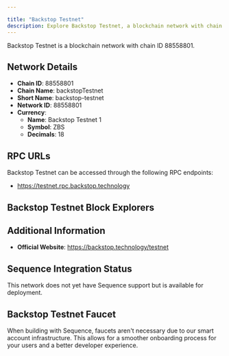 ```yaml
---

title: "Backstop Testnet"
description: Explore Backstop Testnet, a blockchain network with chain ID 88558801. Learn about its native currency, Backstop Testnet 1, and how to interact with the network.
---
```




Backstop Testnet is a blockchain network with chain ID 88558801.

## Network Details

- **Chain ID**: 88558801
- **Chain Name**: backstopTestnet
- **Short Name**: backstop-testnet
- **Network ID**: 88558801
- **Currency**: 
  - **Name**: Backstop Testnet 1
  - **Symbol**: ZBS
  - **Decimals**: 18

## RPC URLs

Backstop Testnet can be accessed through the following RPC endpoints:

- https://testnet.rpc.backstop.technology

## Backstop Testnet Block Explorers



## Additional Information

- **Official Website**: https://backstop.technology/testnet

## Sequence Integration Status

This network does not yet have Sequence support but is available for deployment.

## Backstop Testnet Faucet

When building with Sequence, faucets aren't necessary due to our smart account infrastructure. This allows for a smoother onboarding process for your users and a better developer experience.
